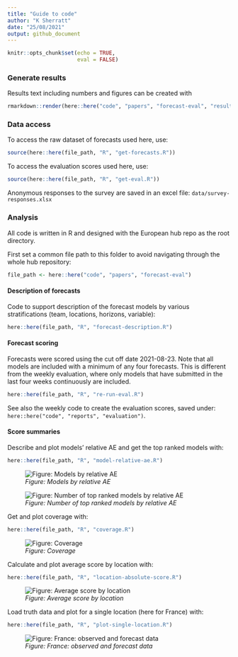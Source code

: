```yaml
---
title: "Guide to code"
author: "K Sherratt"
date: "25/08/2021"
output: github_document
---
```


```r
knitr::opts_chunk$set(echo = TRUE,
                      eval = FALSE)
```
### Generate results
Results text including numbers and figures can be created with
```r
rmarkdown::render(here::here("code", "papers", "forecast-eval", "results.Rmd"))
```

### Data access

To access the raw dataset of forecasts used here, use:
```r
source(here::here(file_path, "R", "get-forecasts.R"))
```

To access the evaluation scores used here, use:
```r
source(here::here(file_path, "R", "get-eval.R"))
```
Anonymous responses to the survey are saved in an excel file: `data/survey-responses.xlsx`

### Analysis

All code is written in R and designed with the European hub repo as the root directory.

First set a common file path to this folder to avoid navigating through the whole hub repository:
```r
file_path <- here::here("code", "papers", "forecast-eval")
```

#### Description of forecasts
Code to support description of the forecast models by various stratifications (team, locations, horizons, variable):

```r
here::here(file_path, "R", "forecast-description.R")
```

#### Forecast scoring

Forecasts were scored using the cut off date 2021-08-23. Note that all models are included with a minimum of any four forecasts. This is different from the weekly evaluation, where only models that have submitted in the last four weeks continuously are included. 
```r
here::here(file_path, "R", "re-run-eval.R")
```

See also the weekly code to create the evaluation scores, saved under: `here::here("code", "reports", "evaluation")`. 

#### Score summaries

Describe and plot models' relative AE and get the top ranked models with:
```r
here::here(file_path, "R", "model-relative-ae.R")
```
![_Figure: Models by relative AE_](./figures/2021-09-01-model-relative-ae.png)

![_Figure: Number of top ranked models by relative AE_](./figures/2021-09-01-top-models.png)


Get and plot coverage with:
```r
here::here(file_path, "R", "coverage.R")
```
![_Figure: Coverage_](./figures/model-coverage.png)


Calculate and plot average score by location with:
```r
here::here(file_path, "R", "location-absolute-score.R")
```
![_Figure: Average score by location_](./figures/location-absolute-score.png)


Load truth data and plot for a single location (here for France) with:

```r
here::here(file_path, "R", "plot-single-location.R")
```
![_Figure: France: observed and forecast data_](./figures/forecast-v-true_france.png)

